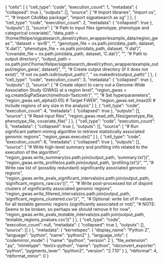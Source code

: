 {
 "cells": [
  {
   "cell_type": "code",
   "execution_count": 1,
   "metadata": {
    "collapsed": true
   },
   "outputs": [],
   "source": [
    "# Import libraries\n",
    "import os\n",
    "\n",
    "# Import CAsMap package\n",
    "import sigpatsearch as sg"
   ]
  },
  {
   "cell_type": "code",
   "execution_count": 2,
   "metadata": {
    "collapsed": true
   },
   "outputs": [],
   "source": [
    "# Path to input files (genotype, phenotype and categorical covariate)\n",
    "data_path = '/home/lfelipe/sigpatsearch_devel/cython_wrapper/example_data/region_gwas'\n",
    "dataset = 'avrB'\n",
    "\n",
    "genotype_file = os.path.join(data_path, dataset, 'X.dat')\n",
    "phenotype_file = os.path.join(data_path, dataset, 'Y.dat')\n",
    "covariate_file = os.path.join(data_path, dataset, 'C.dat')\n",
    "\n",
    "# Path to output directory\n",
    "output_path = os.path.join('/home/lfelipe/sigpatsearch_devel/cython_wrapper/example_output/region_gwas', dataset)\n",
    "\n",
    "# Create output directory (if it does not exist)\n",
    "if not os.path.isdir(output_path):\n",
    "    os.makedirs(output_path)"
   ]
  },
  {
   "cell_type": "code",
   "execution_count": 3,
   "metadata": {
    "collapsed": true
   },
   "outputs": [],
   "source": [
    "# Create object to carry out a Genome-Wide Association Study (GWAS) at a region level\n",
    "region_gwas = sg.createSigPatSearch(method='fastcmh')\n",
    "\n",
    "# Set hyperparameters\n",
    "region_gwas.set_alpha(0.05)  # Target FWER\n",
    "region_gwas.set_lmax(0)  # Include regions of any size in the analysis"
   ]
  },
  {
   "cell_type": "code",
   "execution_count": 4,
   "metadata": {
    "collapsed": true
   },
   "outputs": [],
   "source": [
    "# Read input files\n",
    "region_gwas.read_eth_files(genotype_file, phenotype_file, covariate_file)"
   ]
  },
  {
   "cell_type": "code",
   "execution_count": 5,
   "metadata": {
    "collapsed": true
   },
   "outputs": [],
   "source": [
    "# Run significant pattern mining algorithm to retrieve statistically associated genomic regions\n",
    "region_gwas.execute()"
   ]
  },
  {
   "cell_type": "code",
   "execution_count": 6,
   "metadata": {
    "collapsed": true
   },
   "outputs": [],
   "source": [
    "# Write high-level summary and profiling info related to the execution of the algorithm\n",
    "region_gwas.write_summary(os.path.join(output_path, 'summary.txt'))\n",
    "region_gwas.write_profile(os.path.join(output_path, 'profiling.txt'))\n",
    "\n",
    "# Write raw list of (possibly redundant) significantly associated genomic regions\n",
    "region_gwas.write_pvals_significant_intervals(os.path.join(output_path, 'significant_regions_raw.csv'))\n",
    "\n",
    "# Write post-processed list of disjoint clusters of significantly associated genomic regions\n",
    "region_gwas.write_filtered_intervals(os.path.join(output_path, 'significant_regions_clustered.csv'))\n",
    "\n",
    "# Optional: write list of P-values for all testable genomic regions (significantly associated or not)\n",
    "# NOTE: Seems to be broken, so perhaps we should remove it for now\n",
    "region_gwas.write_pvals_testable_intervals(os.path.join(output_path, 'testable_regions_pvalues.csv'))"
   ]
  },
  {
   "cell_type": "code",
   "execution_count": null,
   "metadata": {
    "collapsed": true
   },
   "outputs": [],
   "source": []
  }
 ],
 "metadata": {
  "kernelspec": {
   "display_name": "Python 2",
   "language": "python",
   "name": "python2"
  },
  "language_info": {
   "codemirror_mode": {
    "name": "ipython",
    "version": 2
   },
   "file_extension": ".py",
   "mimetype": "text/x-python",
   "name": "python",
   "nbconvert_exporter": "python",
   "pygments_lexer": "ipython2",
   "version": "2.7.10"
  }
 },
 "nbformat": 4,
 "nbformat_minor": 0
}
